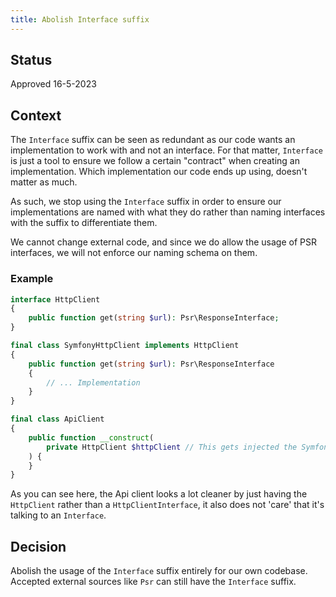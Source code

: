 ```yaml
---
title: Abolish Interface suffix
---
```


## Status

Approved
16-5-2023

## Context

The `Interface` suffix can be seen as redundant as our code wants an implementation to work with and not an interface.
For that matter, `Interface` is just a tool to ensure we follow a certain "contract" when creating an implementation.
Which implementation our code ends up using, doesn't matter as much.

As such, we stop using the `Interface` suffix in order to ensure our implementations are named with what they do rather than
naming interfaces with the suffix to differentiate them.

We cannot change external code, and since we do allow the usage of PSR interfaces, we will not enforce our naming schema on them.

### Example
```php
interface HttpClient
{
    public function get(string $url): Psr\ResponseInterface;
}

final class SymfonyHttpClient implements HttpClient
{
    public function get(string $url): Psr\ResponseInterface
    {
        // ... Implementation
    }
}

final class ApiClient
{
    public function __construct(
        private HttpClient $httpClient // This gets injected the SymfonyHttpClient
    ) {
    }
}
```

As you can see here, the Api client looks a lot cleaner by just having the `HttpClient` rather than a `HttpClientInterface`,
it also does not 'care' that it's talking to an `Interface`.


## Decision

Abolish the usage of the `Interface` suffix entirely for our own codebase.
Accepted external sources like `Psr` can still have the `Interface` suffix.